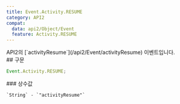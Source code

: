 ```yaml
---
title: Event.Activity.RESUME
category: API2
compat:
  data: api2/Object/Event
  feature: Activity.RESUME
---
```


<Section>
  API2의 [`activityResume`](/api2/Event/activityResume) 이벤트입니다.
</Section>
<Section>
  ## 구문

  ~~~js
  Event.Activity.RESUME;
  ~~~

  <Section>
    ### 상수값

    `String` - `"activityResume"`
  </Section>
</Section>